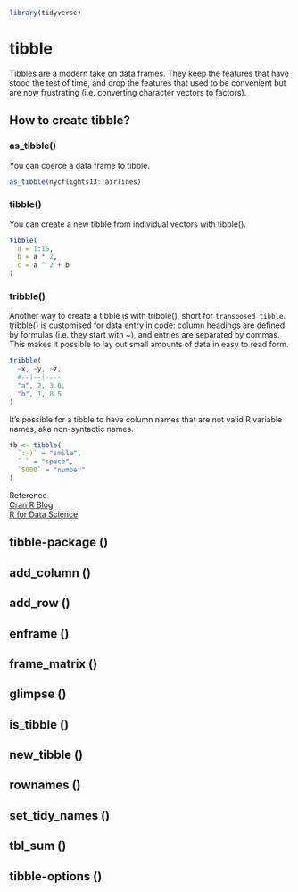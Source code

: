 ```r
library(tidyverse)
```
# tibble {#tibble}

Tibbles are a modern take on data frames. They keep the features that have stood the test of time, and drop the features that used to be convenient but are now frustrating (i.e. converting character vectors to factors).

## How to create tibble?
### as_tibble()
You can coerce a data frame to tibble.
```r
as_tibble(nycflights13::airlines)
```

### tibble()
You can create a new tibble from individual vectors with tibble().
```r
tibble(
  a = 1:15, 
  b = a * 2, 
  c = a ^ 2 + b
)
```

### tribble()
Another way to create a tibble is with tribble(), short for `transposed tibble`. tribble() is customised for data entry in code: column headings are defined by formulas (i.e. they start with ~), and entries are separated by commas. This makes it possible to lay out small amounts of data in easy to read form.
```r
tribble(
  ~x, ~y, ~z,
  #--|--|----
  "a", 2, 3.6,
  "b", 1, 8.5
)
```

It’s possible for a tibble to have column names that are not valid R variable names, aka non-syntactic names. 
```r
tb <- tibble(
  `:-)` = "smile", 
  ` ` = "space",
  `5000` = "number"
)
```

Reference  
[Cran R Blog](https://cran.r-project.org/web/packages/tibble/vignettes/tibble.html)  
[R for Data Science](http://r4ds.had.co.nz/)


## tibble-package ()

## add_column ()

## add_row ()

## enframe ()

## frame_matrix ()

## glimpse ()

## is_tibble ()

## new_tibble ()

## rownames ()

## set_tidy_names ()

## tbl_sum ()

## tibble-options ()
